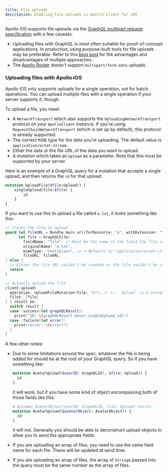 ```yaml
---
title: File uploads
description: Enabling file uploads in Apollo Client for iOS
---
```


Apollo iOS supports file uploads via the [GraphQL multipart request specification](https://github.com/jaydenseric/graphql-multipart-request-spec) with a few caveats:

- Uploading files with GraphQL is most often suitable for proof-of-concept applications. In production, using purpose-built tools for file uploads may be preferable. Refer to this [blog post](https://www.apollographql.com/blog/backend/file-uploads/file-upload-best-practices/) for the advantages and disadvantages of multiple approaches.
- The [Apollo Router](/router/) doesn't support `multipart/form-data` uploads.

### Uploading files with Apollo iOS

Apollo iOS only supports uploads for a single operation, not for batch operations. You can upload multiple files with a single operation if your server supports it, though.

To upload a file, you need:

- A `NetworkTransport` which also supports the `UploadingNetworkTransport` protocol on your `ApolloClient` instance. If you're using `RequestChainNetworkTransport` (which is set up by default), this protocol is already supported.
- The correct `MIME` type for the data you're uploading. The default value is `application/octet-stream`.
- Either the data or the file URL of the data you want to upload.
- A mutation which takes an `Upload` as a parameter. Note that this must be supported by your server.

Here is an example of a GraphQL query for a mutation that accepts a single upload, and then returns the `id` for that upload:

```graphql
mutation UploadFile($file:Upload!) {
    singleUpload(file:$file) {
        id
    }
}
```

If you want to use this to upload a file called `a.txt`, it looks something like this:

```swift
// Create the file to upload
guard let fileURL = Bundle.main.url(forResource: "a", withExtension: "txt"),
      let file = GraphQLFile(
        fieldName: "file", // Must be the name of the field the file is being uploaded to
        originalName: "a.txt",
        mimeType: "text/plain", // <-defaults to "application/octet-stream"
        fileURL: fileURL
) else {
  // Either the file URL couldn't be created or the file couldn't be created.
  return
}

// Actually upload the file
client.upload(
  operation: UploadFileMutation(file: "a"), // <-- `Upload` is a custom scalar that's a `String` under the hood.
  files: [file]
) { result in
  switch result {
  case .success(let graphQLResult):
    print("ID: \(graphQLResult.data?.singleUpload.id)")
  case .failure(let error):
    print("error: \(error)")
  }
}
```

A few other notes:

- Due to some limitations around the spec, whatever the file is being added for should be at the root of your GraphQL query. So if you have something like:

    ```graphql
    mutation AvatarUpload($userID: GraphQLID!, $file: Upload!) {
      id
    }
    ```

    it will work, but if you have some kind of object encompassing both of those fields like this:

    ```graphql
    # Assumes AvatarObject(userID: GraphQLID, file: Upload) exists
    mutation AvatarUpload($avatarObject: AvatarObject!) {
      id
    }
    ```

    it will not. Generally you should be able to deconstruct upload objects to allow you to send the appropriate fields.

- If you are uploading an array of files, you need to use the same field name for each file. These will be updated at send time.
- If you are uploading an array of files, the array of `String`s passed into the query must be the same number as the array of files.
